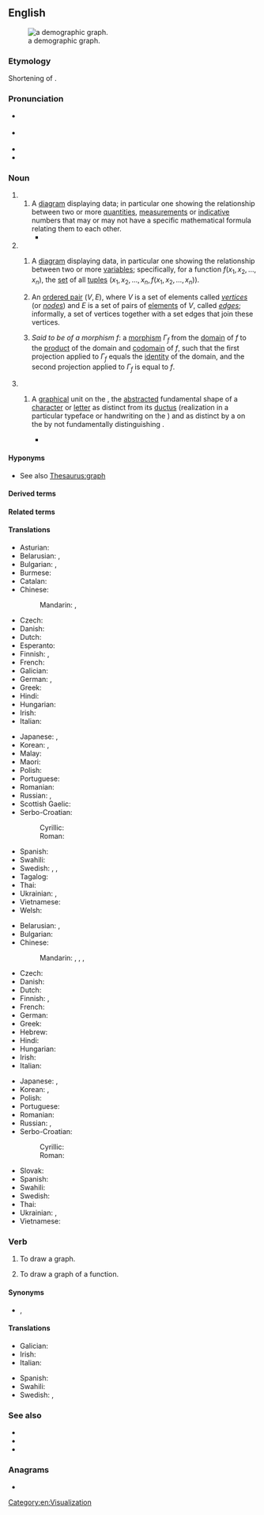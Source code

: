 {{also|Graph|-graph}}
==English==
{{wikipedia}}
[[File:Demography graphic of Pichilemu.png|thumb|a demographic graph.]]

===Etymology===
{{PIE root|en|gerbʰ}}
Shortening of {{m|en|[[graphic]] [[formula]]}}.

===Pronunciation===
* {{a|RP}} {{IPA|/ɡɹɑːf/|lang=en}}
* {{a|US|Northern England}} {{IPA|/ɡɹæf/|lang=en}}
* {{audio|en-us-graph.ogg|Audio (US)|lang=en}}
* {{rhymes|ɑːf|æf|lang=en}}

===Noun===
{{en-noun}}

# {{n-g|in the common language}}
## A [[diagram]] displaying data; in particular one showing the relationship between two or more [[quantity|quantities]], [[measurement]]s or [[indicative]] numbers that may or may not have a specific mathematical formula relating them to each other.
##* {{quote-magazine|date=2012-03
|author=[[w:Brian Hayes (scientist)|Brian Hayes]]
|title=Pixels or Perish
|volume=100|issue=2|page=106
|magazine=[[w:American Scientist|American Scientist]]
|url=http://www.americanscientist.org/issues/pub/pixels-or-perish
|passage=Drawings and pictures are more than mere ornaments in scientific discourse. Blackboard sketches, geological maps, diagrams of molecular structure, astronomical photographs, MRI images, the many varieties of statistical charts and '''graphs''': These pictorial devices are indispensable tools for presenting evidence, for explaining a theory, for telling a story.}}
# {{n-g|in mathematics}}
## {{lb|en|mathematics}} A [[diagram]] displaying data, in particular one showing the relationship between two or more [[variable]]s; specifically, for a function <math>f(x_1, x_2, \ldots, x_n)</math>, the [[set]] of all [[tuple]]s <math>(x_1, x_2, \ldots, x_n, f(x_1, x_2, \ldots, x_n))</math>.
## {{lb|en|graph theory}} An [[ordered pair]] <math>(V,E)</math>, where <math>V</math> is a set of elements called ''[[vertex|vertices]]'' (or ''[[node]]s'') and <math>E</math> is a set of pairs of [[element]]s of <math>V</math>, called ''[[edge]]s''; informally, a set of vertices together with a set edges that join these vertices.
##: {{syn|en|undirected graph}}
##: {{hypo|en|tree}}
## {{lb|en|category theory}} ''Said to be of a morphism f'': a [[morphism]] <math>\Gamma_f</math> from the [[domain]] of ''f'' to the [[categorical product|product]] of the domain and [[codomain]] of ''f'', such that the first projection applied to <math>\Gamma_f</math> equals the [[identity morphism|identity]] of the domain, and the second projection applied to <math>\Gamma_f</math> is equal to ''f''.
# {{n-g|in linguistics}}
## {{lb|en|linguistics|typography}} A [[graphical]] unit on the {{l|en|token-level}}, the [[abstracted]] fundamental shape of a [[character]] or [[letter]] as distinct from its [[ductus]] (realization in a particular typeface or handwriting on the {{l|en|instance-level}}) and as distinct by a {{l|en|grapheme}} on the {{l|en|type-level}} by not fundamentally distinguishing {{l|en|meaning}}.
##* {{quote-book|author=J. Richard Andrews|year=2003|title=Introduction to Classical Nahuatl, Revised Edition|page=10|publisher=University of Oklahoma Press|passage=A '''''graph''''' <!--- bold and italic in the source ---> is a token-level nondistinctive representation of a grapheme. It can differ from the other variants of its grapheme with regard to upper case, lower case, script, print, typeface style, typeface size, etc.}}
##: {{syn|en|glyph}}

====Hyponyms====
{{der4|acyclic graph|biased graph|biconnected graph|bipartite graph|complete graph|connected graph|dependency graph|directed graph|Eulerian graph|Hamiltonian graph|hypergraph|line graph|multigraph|object graph|Petersen graph|pseudograph|random graph|regular graph|signed graph|small world graph|strongly regular graph|subgraph|superregular graph|undirected graph|unicursal graph|voltage graph|weighted graph|lang=en}}

* See also [[Thesaurus:graph]]

====Derived terms====
{{der4|graph centre|graph eccentricity|graph eigenvalue|graph geodesic|graph minor|graph polynomial|graph spectrum|graph thickness|graphic matroid|graphoid|lang=en}}

====Related terms====
{{rel3
|graphic
|graphical
|graphism
|lang=en}}

====Translations====
{{trans-top|mathematical diagram}}
* Asturian: {{t|ast|gráficu|m}}
* Belarusian: {{t|be|гра́фік|m}}, {{t|be|дыягра́ма|f}}
* Bulgarian: {{t+|bg|гра́фика|f|sc=Cyrl}}, {{t+|bg|диагра́ма|f|sc=Cyrl}}
* Burmese: {{t+|my|ဂရပ်}}
* Catalan: {{t+|ca|gràfic|m}}
* Chinese:
*: Mandarin: {{t+|cmn|圖表|sc=Hani}}, {{t+|cmn|图表|tr=túbiǎo|sc=Hani}}
* Czech: {{t+|cs|graf|m}}
* Danish: {{t+|da|graf|c}}
* Dutch: {{t+|nl|grafiek}}
* Esperanto: {{t|eo|grafeo}}
* Finnish: {{t+|fi|diagrammi}}, {{t|fi|kaaviokuva}}
* French: {{t+|fr|graphique|m}}
* Galician: {{t|gl|gráfico|m}}
* German: {{t+|de|Graph|m}}, {{t|de|Funktionsgraph|m}}
* Greek: {{t+|el|γράφημα|n}}
* Hindi: {{t|hi|लेखाचित्र|m}}
* Hungarian: {{t+|hu|ábra}}
* Irish: {{t|ga|graf|m}}
* Italian: {{t+|it|grafico|m}}
{{trans-mid}}
* Japanese: {{t|ja|グラフ|tr=gurafu}}, {{t|ja|図表|tr=ずひょう, zuhyō}}
* Korean: {{t+|ko|그래프}}, {{t|ko|도표}}
* Malay: {{t|ms|graf}}
* Maori: {{t|mi|kauwhata}}
* Polish: {{t+|pl|wykres|m}}
* Portuguese: {{t+|pt|gráfico|m}}
* Romanian: {{t+|ro|grafic|m}}
* Russian: {{t+|ru|гра́фик|m}}, {{t+|ru|диагра́мма|f}}
* Scottish Gaelic: {{t|gd|graf|m}}
* Serbo-Croatian:
*: Cyrillic: {{t|sh|граф|m}}
*: Roman: {{t+|sh|graf|m}}
* Spanish: {{t+|es|gráfico|m}}
* Swahili: {{t+|sw|jedwali}}
* Swedish: {{t+|sv|diagram|n}}, {{t+|sv|graf|c}}, {{t+|sv|kurva|c}}
* Tagalog: {{t|tl|talangguhit}}
* Thai: {{t+|th|กราฟ}}
* Ukrainian: {{t|uk|гра́фік|m}}, {{t|uk|діагра́ма|f}}
* Vietnamese: {{t+|vi|biểu đồ}}
* Welsh: {{t|cy|graff|m}}
{{trans-bottom}}

{{trans-top|an ordered pair in graph theory}}
* Belarusian: {{t|be|гра́фік|m}}, {{t|be|дыягра́ма|f}}
* Bulgarian: {{t|bg|граф|m}}
* Chinese:
*: Mandarin: {{t+|cmn|圖|sc=Hani}}, {{t+|cmn|图|tr=tú|sc=Hani}}, {{t+|cmn|圖表|sc=Hani}}, {{t+|cmn|图表|tr=túbiǎo|sc=Hani}}
* Czech: {{t+|cs|graf|m}}
* Danish: {{t+|da|graf|c}}
* Dutch: {{t+|nl|graaf}}
* Finnish: {{t+|fi|graafi}}, {{t+|fi|verkko}}
* French: {{t+|fr|graphe|m}}
* German: {{t+|de|Graph|m}}
* Greek: {{t+|el|γράφημα|n}}
* Hebrew: {{t+|he|גְּרָף|m|tr=graf}}
* Hindi: {{t|hi|लेखाचित्र|m}}
* Hungarian: {{t+|hu|gráf}}
* Irish: {{t|ga|graf|m}}
* Italian: {{t+|it|grafo|m}}
{{trans-mid}}
* Japanese: {{t|ja|グラフ|tr=gurafu}}, {{t|ja|図表|tr=ずひょう, zuhyō|sc=Jpan}}
* Korean: {{t+|ko|그래프}}, {{t|ko|도표}}
* Polish: {{t+|pl|graf}}
* Portuguese: {{t+|pt|grafo|m}}
* Romanian: {{t+|ro|graf|n}}
* Russian: {{t+|ru|гра́фик|m}}, {{t+|ru|диагра́мма|f}}
* Serbo-Croatian:
*: Cyrillic: {{t|sh|граф|m}}
*: Roman: {{t+|sh|graf|m}}
* Slovak: {{t+|sk|graf|m}}
* Spanish: {{t|es|grafo|m}}
* Swahili: {{t+|sw|jedwali}}
* Swedish: {{t+|sv|graf|c}}
* Thai: {{t+|th|กราฟ}}
* Ukrainian: {{t|uk|гра́фік|m}}, {{t|uk|діагра́ма|f}}
* Vietnamese: {{t+|vi|biểu đồ}}
{{trans-bottom}}

===Verb===
{{en-verb}}

# {{lb|en|transitive}} To draw a graph.
# {{lb|en|transitive|mathematics}} To draw a graph of a function.

====Synonyms====
* {{sense|draw a graph of}} {{l|en|plot}}, {{l|en|chart}}

====Translations====
{{trans-top|draw a graph of}}
* Galician: {{t|gl|debuxar un gráfico de}}
* Irish: {{t|ga|graf}}
* Italian: {{t|it|graficare}}
{{trans-mid}}
* Spanish: {{t+|es|graficar}}
* Swahili: {{t+|sw|jedwali}}
* Swedish: {{t+|sv|plotta}}, {{t|sv|rita diagram}}
{{trans-bottom}}

===See also===
* {{l|en|plot}}
* {{l|en|diagram}}
* {{l|en|axis}}

===Anagrams===
* {{anagrams|en|phrag}}

[[Category:en:Visualization]]